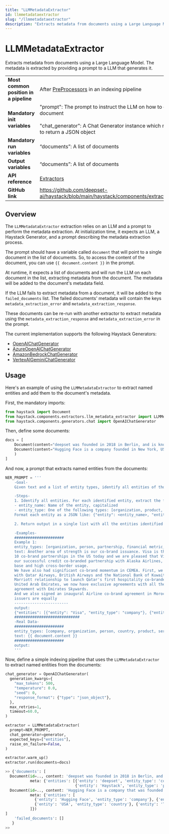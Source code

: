 ```yaml
---
title: "LLMMetadataExtractor"
id: llmmetadataextractor
slug: "/llmmetadataextractor"
description: "Extracts metadata from documents using a Large Language Model. The metadata is extracted by providing a prompt to a LLM that generates it."
---
```


# LLMMetadataExtractor

Extracts metadata from documents using a Large Language Model. The metadata is extracted by providing a prompt to a LLM that generates it.

|  |  |
| --- | --- |
| **Most common position in a pipeline** | After [PreProcessors](../preprocessors.mdx) in an indexing pipeline |
| **Mandatory init variables** | "prompt": The prompt to instruct the LLM on how to extract metadata from the document  <br /> <br />"chat_generator": A Chat Generator instance which represents the LLM configured to return a JSON object |
| **Mandatory run variables** | “documents”: A list of documents |
| **Output variables** | “documents”: A list of documents |
| **API reference** | [Extractors](/reference/extractors-api) |
| **GitHub link** | https://github.com/deepset-ai/haystack/blob/main/haystack/components/extractors/llm_metadata_extractor.py |

## Overview

The `LLMMetadataExtractor` extraction relies on an LLM and a prompt to perform the metadata extraction. At initialization time, it expects an LLM, a Haystack Generator, and a prompt describing the metadata extraction process.

The prompt should have a variable called `document` that will point to a single document in the list of documents. So, to access the content of the document, you can use `{{ document.content }}` in the prompt.

At runtime, it expects a list of documents and will run the LLM on each document in the list, extracting metadata from the document. The metadata will be added to the document's metadata field.

If the LLM fails to extract metadata from a document, it will be added to the `failed_documents` list. The failed documents' metadata will contain the keys `metadata_extraction_error` and `metadata_extraction_response`.

These documents can be re-run with another extractor to extract metadata using the `metadata_extraction_response` and `metadata_extraction_error` in the prompt.

The current implementation supports the following Haystack Generators:

- [OpenAIChatGenerator](../generators/openaichatgenerator.mdx)
- [AzureOpenAIChatGenerator](../generators/azureopenaichatgenerator.mdx)
- [AmazonBedrockChatGenerator](../generators/amazonbedrockchatgenerator.mdx)
- [VertexAIGeminiChatGenerator](../generators/vertexaigeminichatgenerator.mdx)

## Usage

Here's an example of using the `LLMMetadataExtractor` to extract named entities and add them to the document's metadata.

First, the mandatory imports:

```python
from haystack import Document
from haystack.components.extractors.llm_metadata_extractor import LLMMetadataExtractor
from haystack.components.generators.chat import OpenAIChatGenerator
```

Then, define some documents:

```python
docs = [
    Document(content="deepset was founded in 2018 in Berlin, and is known for its Haystack framework"),
    Document(content="Hugging Face is a company founded in New York, USA and is known for its Transformers library"
    )
]

```

And now, a prompt that extracts named entities from the documents:

```python
NER_PROMPT = '''
    -Goal-
    Given text and a list of entity types, identify all entities of those types from the text.

    -Steps-
    1. Identify all entities. For each identified entity, extract the following information:
    - entity_name: Name of the entity, capitalized
    - entity_type: One of the following types: [organization, product, service, industry]
    Format each entity as a JSON like: {"entity": <entity_name>, "entity_type": <entity_type>}

    2. Return output in a single list with all the entities identified in steps 1.

    -Examples-
    ######################
    Example 1:
    entity_types: [organization, person, partnership, financial metric, product, service, industry, investment strategy, market trend]
    text: Another area of strength is our co-brand issuance. Visa is the primary network partner for eight of the top
    10 co-brand partnerships in the US today and we are pleased that Visa has finalized a multi-year extension of
    our successful credit co-branded partnership with Alaska Airlines, a portfolio that benefits from a loyal customer
    base and high cross-border usage.
    We have also had significant co-brand momentum in CEMEA. First, we launched a new co-brand card in partnership
    with Qatar Airways, British Airways and the National Bank of Kuwait. Second, we expanded our strong global
    Marriott relationship to launch Qatar's first hospitality co-branded card with Qatar Islamic Bank. Across the
    United Arab Emirates, we now have exclusive agreements with all the leading airlines marked by a recent
    agreement with Emirates Skywards.
    And we also signed an inaugural Airline co-brand agreement in Morocco with Royal Air Maroc. Now newer digital
    issuers are equally
    ------------------------
    output:
    {"entities": [{"entity": "Visa", "entity_type": "company"}, {"entity": "Alaska Airlines", "entity_type": "company"}, {"entity": "Qatar Airways", "entity_type": "company"}, {"entity": "British Airways", "entity_type": "company"}, {"entity": "National Bank of Kuwait", "entity_type": "company"}, {"entity": "Marriott", "entity_type": "company"}, {"entity": "Qatar Islamic Bank", "entity_type": "company"}, {"entity": "Emirates Skywards", "entity_type": "company"}, {"entity": "Royal Air Maroc", "entity_type": "company"}]}
    #############################
    -Real Data-
    ######################
    entity_types: [company, organization, person, country, product, service]
    text: {{ document.content }}
    ######################
    output:
    '''
```

Now, define a simple indexing pipeline that uses the `LLMMetadataExtractor` to extract named entities from the documents:

```python
chat_generator = OpenAIChatGenerator(
  generation_kwargs={
    "max_tokens": 500,
    "temperature": 0.0,
    "seed": 0,
    "response_format": {"type": "json_object"},
  },
  max_retries=1,
  timeout=60.0,
)

extractor = LLMMetadataExtractor(
  prompt=NER_PROMPT,
  chat_generator=generator,
  expected_keys=["entities"],
  raise_on_failure=False,
)

extractor.warm_up()
extractor.run(documents=docs)

>> {'documents': [
  Document(id=.., content: 'deepset was founded in 2018 in Berlin, and is known for its Haystack framework',
           meta: {'entities': [{'entity': 'deepset', 'entity_type': 'company'}, {'entity': 'Berlin', 'entity_type': 'city'},
                               {'entity': 'Haystack', 'entity_type': 'product'}]}),
  Document(id=.., content: 'Hugging Face is a company that was founded in New York, USA and is known for its Transformers library',
           meta: {'entities': [
             {'entity': 'Hugging Face', 'entity_type': 'company'}, {'entity': 'New York', 'entity_type': 'city'},
             {'entity': 'USA', 'entity_type': 'country'}, {'entity': 'Transformers', 'entity_type': 'product'}
           ]})
]
    'failed_documents': []
   }
>>
```
